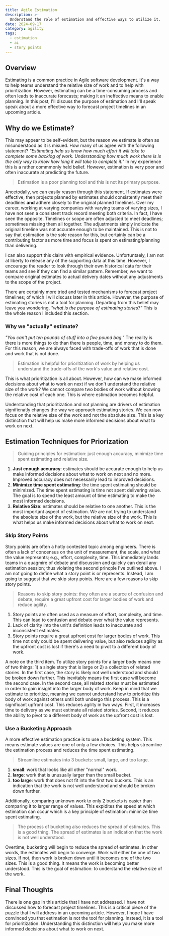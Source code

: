 ```yaml
---
title: Agile Estimation
description: >-
  Understand the role of estimation and effective ways to utilize it.
date: 2024-09-17
category: agility
tags:
  - estimation
  - ai
  - story points
---
```


## Overview

Estimating is a common practice in Agile software development. It's a way to help teams understand the relative size of work and to help with prioritization. However, estimating can be a time-consuming process and often leads to inaccurate forecasts; making it an ineffective means to enable planning. In this post, I'll discuss the purpose of estimation and I'll speak speak about a more effective way to forecast project timelines in an upcoming article.

## Why do we Estimate?

This may appear to be self-evident, but the reason we estimate is often as misunderstood as it is misued. How many of us agree with the following statement? <em>"Estimating help us know how much effort it will take to complete some backlog of work. Understanding how much work there is is the only way to know how long it will take to complete it."</em> In my experience this is a rather commmonly held belief. However, estimation is very poor and often inaccurate at predicting the future.

> Estimation is a poor planning tool and this is not its primary purpose.

Ancetodally, we can easily reason through this statement. If estimates were effective, then projects planned by estimates should consistently meet their deadlines <strong>and</strong> adhere closely to the original planned timelines. Over my career, working at varying companies with varying teams of varying sizes, I have not seen a consistent track record meeting both criteria. In fact, I have seen the opposite. Timelines or scope are often adjusted to meet deadlines; sometimes missing them all together. The adjustments simply indicate the original timeline was not accurate enough to be maintained. This is not to say that estimation is the sole reason for this, but certainly can be a contributing factor as more time and focus is spent on estimating/planning than delivering.

I can also support this claim with empirical evidence. Unfortuntaely, I am not at liberty to release any of the supporting data at this time. However, I encourage the reader to look through their own historical data for their teams and see if they can find a similar pattern. Remember, we want to compare original estimates to actual delivery dates without any adjustments to the scope of the project.

There are certainly more tried and tested mechanisms to forecast project timelines; of which I will discuss later in this article. However, the purpose of estimating stories is not a tool for planning. Departing from this belief may leave you wondering, <em>"what is the purpose of estimating stories?"</em> This is the whole reason I included this section.

### Why we "actually" estimate?

<em>"You can't put ten pounds of stuff into a five pound bag."</em> The reality
is there is more things to do than there is people, time, and money to do them.
For this reason, we are always faced with trade-offs of work that is done and
work that is not done.

> Estimation is helpful for prioritization of work by helping us understand the trade-offs of the work's value and relative cost.

This is what prioritization is all about. However, how
can we make informed decisions about what to work on next if we don't understand
the relative size of the work? We cannot compare two bodies of work without
knowing the relative cost of each one. This is where estimation becomes helpful.

Understanding that prioritization and not planning are drivers of estimation significnatly changes the way we approach estimating stories. We can now focus on the relative size of the work and not the absolute size. This is a key distinction that will help us make more informed decisions about what to work on next.

## Estimation Techniques for Priorization

> Guiding principles for estimation: just enough accuracy, minimize time spent estimating and relative size.

1. <strong>Just enough accuracy</strong>: estimates should be accurate enough to
   help us make informed decisions about what to work on next and no more.
   Improved accuracy does not necessarily lead to improved decisions.
2. <strong>Minimize time spent estimating</strong>: the time spent estimating
   should be minimized. The time spent estimating is time not spent delivering
   value. The goal is to spend the least amount of time estimating to make the
   most informed decisions.
3. <strong>Relative Size</strong>: estimates should be relative to one another.
   This is the most important aspect of estimation. We are not trying to
   understand the absolute size of the work, but the relative size of the work.
   This is what helps us make informed decisions about what to work on next.

### Skip Story Points

Story points are often a hotly contested topic among engineers. There is often a lack of concensus on the unit of measurement, the scale, and what the value represents; e.g., effort, complexity, time. This immediately lands teams in a quagmire of debate and discussion and quickly can derail any estimation session; thus violating the second princple I've outlined above. I am not going to define what a story point is or represents. Instead, I am going to suggest that we skip story points. Here are a few reasons to skip story points.

> Reasons to skip story points: they often are a source of confusion and debate, require a great upfront cost for larger bodies of work and reduce agility.

1. Story points are often used as a measure of effort, complexity, and time. This can lead to confusion and debate over what the value represents.
2. Lack of clarity into the unit's definition leads to inaccurate and inconsistent estimates.
3. Story points require a great upfront cost for larger bodies of work. This time not only could be spent delivering value, but also reduces agility as the upfront cost is lost if there's a need to pivot to a different body of work.

A note on the third item. To utilize story points for a larger body means one of two things: 1) a single story that is large or 2) a collection of related stories. In the first case, the story is likely not well understood and should be broken down further. This inevitably means the first case will become the second case. In the second case, all related stories must be estimated in order to gain insight into the larger body of work. Keep in mind that we estimate to prioritize, meaning we cannot understand how to prioritize this body of work against others until both undergo this process. This is a significant upfront cost. This reduces agility in two ways. First, it increases time to delivery as we must estimate all related stories. Second, it reduces the ability to pivot to a different body of work as the upfront cost is lost.

### Use a Bucketing Approach

A more effective estimation practice is to use a bucketing system. This means estimate values are one of only a few choices. This helps streamline the estimation process and reduces the time spent estimating.

> Streamline estimates into 3 buckets: small, large, and too large.

1. <strong>small</strong>: work that looks like all other "normal" work.
2. <strong>large</strong>: work that is unusually larger than the small bucket.
3. <strong>too large</strong>: work that does not fit into the first two
   buckets. This is an indication that the work is not well understood and
   should be broken down further.

Additionally, comparing unknown work to only 2 buckets is easier than comparing it to larger range of values. This expidites the speed at which estimation can occur which is a key principle of estimation: minimize time spent estimating.

> The process of bucketing also reduces the spread of estimates. This is a good thing. The spread of estimates is an indication that the work is not well understood.

Overtime, bucketing will begin to reduce the spread of estimates. In other words, the estimates will begin to converge. Work will either be one of two sizes. If not, then work is broken down until it becomes one of the two sizes. This is a good thing. It means the work is becoming better understood. This is the goal of estimation: to understand the relative size of the work.

## Final Thoughts

There is one gap in this article that I have not addressed. I have not discussed how to forecast project timelines. This is a critical piece of the puzzle that I will address in an upcoming article. However, I hope I have convinced you that estimation is not the tool for planning. Instead, it is a tool for prioritization. Understanding this distinction will help you make more informed decisions about what to work on next.
